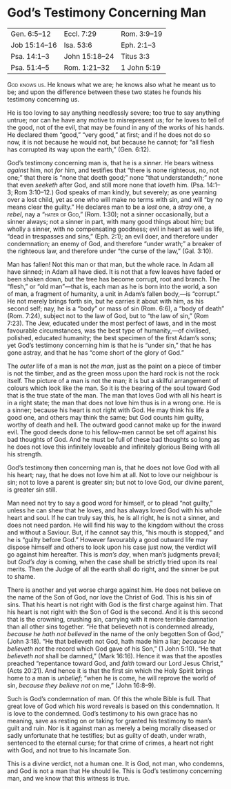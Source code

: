 <!--- PROOFED --->

# God's Testimony Concerning Man

<table>
<tr>
<td>Gen. 6:5–12</td>
<td>Eccl. 7:29</td>
<td>Rom. 3:9–19</td>
</tr>
<tr>
<td>Job 15:14–16</td>
<td>Isa. 53:6</td>
<td>Eph. 2:1–3</td>
</tr>
<tr>
<td>Psa. 14:1–3</td>
<td>John 15:18–24</td>
<td>Titus 3:3</td>
</tr>
<tr>
<td>Psa. 51:4–5</td>
<td>Rom. 1:21–32</td>
<td>1 John\ 5:19</td>
</tr>
</table>

[God knows us]{.smallcaps}. He knows what we are; he knows also what he meant us to be; and upon the difference between these two states he founds his testimony concerning us.

He is too loving to say anything needlessly severe; too true to say anything untrue; nor can he have any motive to misrepresent us; for he loves to tell of the good, not of the evil, that may be found in any of the works of his hands. He declared them “good,” “very good,” at first; and if he does not do so now, it is not because he would not, but because he cannot; for “all flesh has corrupted its way upon the earth,” (Gen. 6:12).

God’s testimony concerning man is, that he is a *sinner*. He bears witness *against* him, not *for* him, and testifies that “there is none righteous, no, not one;” that there is “none that doeth good;” none “that understandeth;” none that even *seeketh* after God, and still more none that *loveth* him. (Psa. 14:1–3; Rom 3:10–12.) God speaks of man kindly, but severely; as one yearning over a lost child, yet as one who will make no terms with sin, and will “by no means clear the guilty.” He declares man to be a *lost* one, a *stray* one, a *rebel*, nay a “[hater of God]{.smallcaps},” (Rom. 1:30); not a sinner occasionally, but a sinner always; not a sinner in part, with many good things about him; but wholly a sinner, with no compensating goodness; evil in heart as well as life, “dead in trespasses and sins,” (Eph. 2:1); an evil doer, and therefore under condemnation; an enemy of God, and therefore “under wrath;” a breaker of the righteous law, and therefore under “the curse of the law,” (Gal. 3:10).

Man has fallen! Not this man or that man, but the whole race. In Adam all have sinned; in Adam all have died. It is not that a few leaves have faded or been shaken down, but the tree has become corrupt, root and branch. The “flesh,” or “old man”—that is, each man as he is born into the world, a son of man, a fragment of humanity, a unit in Adam’s fallen body,—is “corrupt.” He not merely brings forth sin, but he carries it about with him, as his second self; nay, he is a “body” or mass of sin (Rom. 6:6), a “body of death” (Rom. 7:24), subject not to the law of God, but to “the law of sin,” (Rom 7:23). The Jew, educated under the most perfect of laws, and in the most favourable circumstances, was the best type of humanity,—of civilised, polished, educated humanity; the best specimen of the first Adam’s sons; yet God’s testimony concerning him is that he is “under sin,” that he has gone astray, and that he has “come short of the glory of God.”

The *outer* life of a man is not *the man*, just as the paint on a piece of timber is not the timber, and as the green moss upon the hard rock is not the rock itself. The picture of a man is not the man; it is but a skilful arrangement of colours which look like the man. So it is the bearing of the soul toward God that is the true state of the man. The man that loves God with all his heart is in a right state; the man that does not love him thus is in a wrong one. He is a sinner; because his heart is not right with God. He may think his life a good one, and others may think the same; but God counts him guilty, worthy of death and hell. The outward good cannot make up for the inward evil. The good deeds done to his fellow-men cannot be set off against his bad thoughts of God. And he must be full of these bad thoughts so long as he does not love this infinitely loveable and infinitely glorious Being with all his strength.

God’s testimony then concerning man is, that he does not love God with all his heart; nay, that he does not love him at all. Not to love our neighbour is sin; not to love a parent is greater sin; but not to love God, our divine parent, is greater sin still.

Man need not try to say a good word for himself, or to plead “not guilty,” unless he can shew that he loves, and has always loved God with his whole heart and soul. If he can truly say this, he is all right, he is not a sinner, and does not need pardon. He will find his way to the kingdom without the cross and without a Saviour. But, if he cannot say this, “his mouth is stopped,” and he is “guilty before God.” However favourably a good outward life may dispose himself and others to look upon his case just now, the verdict will go against him hereafter. This is *man’s day*, when man’s judgments prevail; but *God’s day* is coming, when the case shall be strictly tried upon its real merits. Then the Judge of all the earth shall do right, and the sinner be put to shame.

There is another and yet worse charge against him. He does not believe on the name of the Son of God, nor love the Christ of God. This is his sin of sins. That his heart is not right with God is the first charge against him. That his heart is not right with the Son of God is the second. And it is this second that is the crowning, crushing sin, carrying with it more terrible damnation than all other sins together. “He that believeth not is condemned already, *because he hath not believed* in the name of the only begotten Son of God,” (John 3:18). “He that believeth not God, hath made him a liar; *because he believeth not* the record which God gave of his Son,” (1 John 5:10). “He that *believeth not* shall be damned,” (Mark 16:16). Hence it was that the apostles preached “repentance toward God, and *faith* toward our Lord Jesus Christ,” (Acts 20:21). And hence it is that the first sin which the Holy Spirit brings home to a man is *unbelief*; “when he is come, he will reprove the world of sin, *because they believe not* on me,” (John 16:8–9).

Such is God’s condemnation of man. Of this the whole Bible is full. That great love of God which his word reveals is based on this condemnation. It is love to the condemned. God’s testimony to his own grace has no meaning, save as resting on or taking for granted his testimony to man’s guilt and ruin. Nor is it against man as merely a being morally diseased or sadly unfortunate that he testifies; but as guilty of death, under wrath, sentenced to the eternal curse; for that crime of crimes, a heart not right with God, and not true to his Incarnate Son.

This is a divine verdict, not a human one. It is God, not man, who condemns, and God is not a man that He should lie. This is God’s testimony concerning man, and we know that this witness is true.
